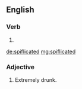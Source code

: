 ==English==

===Verb===
{{head|en|verb form}}

# {{en-past of|spiflicate}}

[[de:spiflicated]]
[[mg:spiflicated]]

===Adjective===
{{head|en|adj form}}

# Extremely drunk.